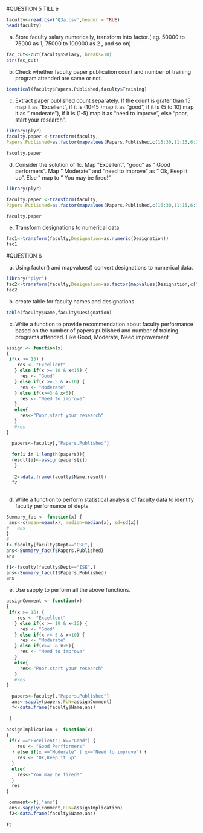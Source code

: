 
#QUESTION 5 TILL e

```{r}
faculty<-read.csv('Q3a.csv',header = TRUE)
head(faculty)
```

a. Store faculty salary numerically, transform into factor.( eg. 50000 to 75000 as 1, 75000 to 100000 as 2 , and so on)

```{r}
fac_cut<-cut(faculty$Salary, breaks=10)
str(fac_cut)

```

b. Check whether faculty paper publication count and number of training program attended are same or not.
```{r}
identical(faculty$Papers.Published,faculty$Training)
```

c. Extract paper published count separately. If the count is grater than 15 map it as "Excellent", if it is (10-15 )map it as "good", if it is (5 to 10) map it as " moderate"), if it is (1-5) map it as "need to improve", else "poor, start your research".

```{r}
library(plyr)
faculty.paper <-transform(faculty,
Papers.Published=as.factor(mapvalues(Papers.Published,c(16:30,11:15,6:10,1:5,0),c(rep("Excellent",15),rep("Good",5),rep("Moderate",5),rep("Need to improve",5),rep("Poor,start research",1)))))

faculty.paper
```

d. Consider the solution of 1c. Map "Excellent", "good" as " Good performers". Map " Moderate" and "need to improve" as " Ok, Keep it up". Else " map to " You may be fired!"

```{r}
library(plyr)

faculty.paper <-transform(faculty,
Papers.Published=as.factor(mapvalues(Papers.Published,c(16:30,11:15,6:10,1:5,0),c(rep("Excellent",15),rep("Good perofrmers",5),rep("Ok, Keep it up",5),rep("Ok, Keep it up",5),rep("You may be fired!",1)))))

faculty.paper

```

e. Transform designations to numerical data
```{r}
fac1<-transform(faculty,Designation=as.numeric(Designation))
fac1

```


#QUESTION 6 



a. Using factor() and mapvalues() convert designations to numerical data.
```{r}
library("plyr")
fac2<-transform(faculty,Designation=as.factor(mapvalues(Designation,c("Professor","Assistant Professor","Assosciate Professor"),c(1,2,3))))
fac2
```

b. create table for faculty names and designations.
```{r}
table(faculty$Name,faculty$Designation)
```

c.	Write a function to provide recommendation about faculty performance based on the number of papers published and number of training programs attended. Like Good, Moderate, Need improvement 
```{r}

assign <- function(x) 
{
 if(x >= 15) {
    res <- "Excellent"
   } else if(x >= 10 & x<15) {
     res <- "Good"
   } else if(x >= 5 & x<10) {
     res <- "Moderate"
   } else if(x>=3 & x<5){
     res <- "Need to improve"
   }
   else{
     res<-"Poor,start your research"
   }
   #res
}

  papers<-faculty[,"Papers.Published"]
  
  for(i in 1:length(papers)){
  result[i]<-assign(papers[i])
   }
 
  f2<-data.frame(faculty$Name,result)
  f2



```

d. Write a function to perform statistical analysis of faculty data to identify faculty performance of depts.
```{r}

Summary_fac <- function(x) {
 ans<-c(mean=mean(x), median=median(x), sd=sd(x))
#   ans
}
# 
f<-faculty[faculty$Dept=="CSE",]
ans<-Summary_fac(f$Papers.Published)
ans

f1<-faculty[faculty$Dept=="ISE",]
ans<-Summary_fac(f1$Papers.Published)
ans
```

e. Use sapply to perform all the above functions.
```{r}
assignComment <- function(x) 
{
 if(x >= 15) {
    res <- "Excellent"
   } else if(x >= 10 & x<15) {
     res <- "Good"
   } else if(x >= 5 & x<10) {
     res <- "Moderate"
   } else if(x>=1 & x<5){
     res <- "Need to improve"
   }
   else{
     res<-"Poor,start your research"
   }
   #res
}

  papers<-faculty[,"Papers.Published"]
  ans<-sapply(papers,FUN=assignComment)
  f<-data.frame(faculty$Name,ans)
  
 f
```

```{r}
assignImplication <- function(x) 
{
 if(x =="Excellent"| x=="Good") {
    res <- "Good Perfformers"
  } else if(x =="Moderate" | x=="Need to improve") {
    res <- "Ok,Keep it up"
  } 
  else{
    res<-"You may be fired!"
  }
  res
}

 comment<-f[,"ans"]
 ans<-sapply(comment,FUN=assignImplication)
 f2<-data.frame(faculty$Name,ans)
 
f2
```

